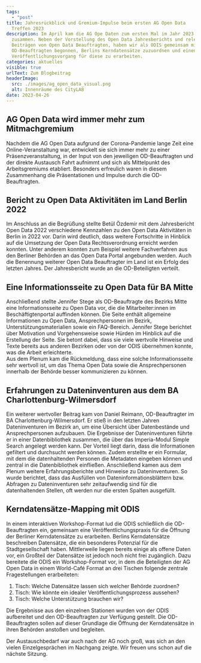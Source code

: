 ```yaml
---
tags:
  - "post"
title: Jahresrückblick und Gremium-Impulse beim ersten AG Open Data
  Treffen 2023
description: Im April kam die AG Ope Daten zum ersten Mal im Jahr 2023
  zusammen. Neben der Vorstellung des Open Data Jahresberichts und relevanten
  Beiträgen von Open Data Beauftragten, haben wir als ODIS gemeinsam mit den
  OD-Beauftragten begonnen, Berlins Kerndatensätze zuzuordnen und einen
  Veröffentlichungsvorgang für diese zu erarbeiten.
categories: aktuelles
visible: true
urlText: Zum Blogbeitrag
headerImage:
  src: ./images/ag_open_data_visual.png
  alt: Innenräume des CityLAB
date: 2023-04-26
---
```


## AG Open Data wird immer mehr zum Mitmachgremium

Nachdem die AG Open Data aufgrund der Corona-Pandemie lange Zeit eine Online-Veranstaltung war, entwickelt sie sich immer mehr zu einer Präsenzveranstaltung, in der Input von den jeweiligen OD-Beauftragten und der direkte Austausch Fahrt aufnimmt und sich als Mittelpunkt des Arbeitsgremiums etabliert. Besonders erfreulich waren in diesem Zusammenhang die Präsentationen und Impulse durch die OD-Beauftragten.

## Bericht zu Open Data Aktivitäten im Land Berlin 2022

Im Anschluss an die Begrüßung stellte Betül Özdemir mit dem Jahresbericht Open Data 2022 verschiedene Kennzahlen zu den Open Data Aktivitäten in Berlin in 2022 vor. Darin wird deutlich, dass weitere Fortschritte in Hinblick auf die Umsetzung der Open Data Rechtsverordnung erreicht werden konnten. Unter anderem konnten zum Beispiel weitere Fachverfahren aus den Berliner Behörden an das Open Data Portal angebunden werden. Auch die Benennung weiterer Open Data Beauftragter im Land ist ein Erfolg des letzten Jahres. Der Jahresbericht wurde an die OD-Beteiligten verteilt.



<ImageSection
  src={image}
  caption="Betül Özdemir stellt den Jahresbericht 2022 vor"
  withShadow={false}
  fullWidth
/>

## Eine Informationsseite zu Open Data für BA Mitte

Anschließend stellte Jennifer Stege als OD-Beauftragte des Bezirks Mitte eine Informationsseite zu Open Data vor, die die Mitarbeiter:innen im Beschäftigtenportal auffinden können. Die Seite enthält allgemeine Informationen zu Open Data, Ansprechpersonen im Bezirk, Unterstützungsmaterialien sowie ein FAQ-Bereich. Jennifer Stege berichtet über Motivation und Vorgehensweise sowie Hürden im Hinblick auf die Erstellung der Seite. Sie betont dabei, dass sie viele wertvolle Hinweise und Texte bereits aus anderen Bezirken oder von der ODIS übernehmen konnte, was die Arbeit erleichterte.  
Aus dem Plenum kam die Rückmeldung, dass eine solche Informationsseite sehr wertvoll ist, um das Thema Open Data sowie die Ansprechpersonen innerhalb der Behörde besser kommunizieren zu können.

## Erfahrungen zu Dateninventuren aus dem BA Charlottenburg-Wilmersdorf

Ein weiterer wertvoller Beitrag kam von Daniel Reimann, OD-Beauftragter im BA Charlottenburg-Wilmersdorf. Er stieß in den letzten Jahren Dateninventuren im Bezirk an, um eine Übersicht über Datenbestände und Ansprechpersonen aufzubauen. Die Ergebnisse der Dateninventuren führte er in einer Datenbibliothek zusammen, die über das Imperia-Modul Simple Search angelegt werden kann. Der Vorteil liegt darin, dass die Informationen gefiltert und durchsucht werden können. Zudem erstellte er ein Formular, mit dem die datenhaltenden Personen die Metadaten eingeben können und zentral in die Datenbibliothek einfließen.
Anschließend kamen aus dem Plenum weitere Erfahrungsberichte und Hinweise zu Dateninventuren. So wurde berichtet, dass das Ausfüllen von Dateninformationsblättern bzw. Abfragen zu Dateninventuren sehr zeitaufwendig sind für die datenhaltenden Stellen, oft werden nur die ersten Spalten ausgefüllt.

## Kerndatensätze-Mapping mit ODIS

In einem interaktiven Workshop-Format lud die ODIS schließlich die OD-Beauftragten ein, gemeinsam eine Veröffentlichungspraxis für die Öffnung der Berliner Kerndatensätze zu erarbeiten. Berlins Kerndatensätze beschreiben Datensätze, die ein besonderes Potenzial für die Stadtgesellschaft haben. Mittlerweile liegen bereits einige als offene Daten vor, ein Großteil der Datensätze ist jedoch noch nicht frei zugänglich.
Dazu bereitete die ODIS ein Workshop-Format vor, in dem die Beteiligten der AG Open Data in einem World-Café Format an drei Tischen folgende zentrale Fragestellungen erarbeiteten:

1. Tisch: Welche Datensätze lassen sich welcher Behörde zuordnen?
2. Tisch: Wie könnte ein idealer Veröffentlichungsprozess aussehen?
3. Tisch: Welche Unterstützung brauchen wir?

Die Ergebnisse aus den einzelnen Stationen wurden von der ODIS aufbereitet und den OD-Beauftragten zur Verfügung gestellt. Die OD-Beauftragten sollen auf dieser Grundlage die Öffnung der Kerndatensätze in ihren Behörden anstoßen und begleiten.

Der Austauschbedarf war auch nach der AG noch groß, was sich an den vielen Einzelgesprächen im Nachgang zeigte. Wir freuen uns schon auf die nächste Sitzung.
